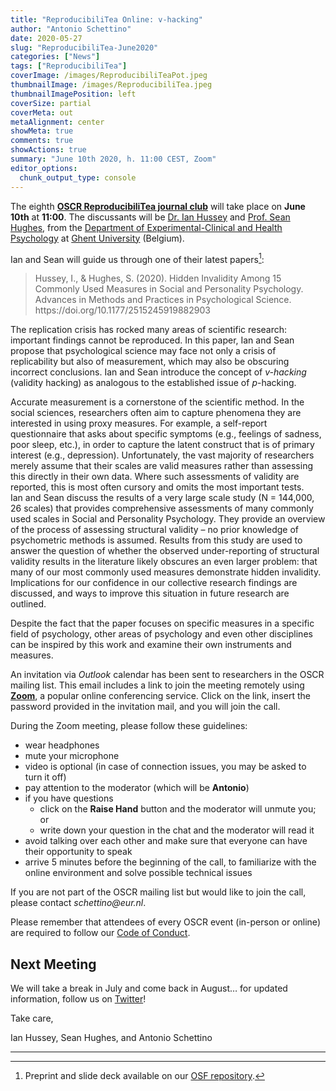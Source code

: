 ```yaml
---
title: "ReproducibiliTea Online: v-hacking"
author: "Antonio Schettino"
date: 2020-05-27
slug: "ReproducibiliTea-June2020"
categories: ["News"]
tags: ["ReproducibiliTea"]
coverImage: /images/ReproducibiliTeaPot.jpeg
thumbnailImage: /images/ReproducibiliTea.jpeg
thumbnailImagePosition: left
coverSize: partial
coverMeta: out
metaAlignment: center
showMeta: true
comments: true
showActions: true
summary: "June 10th 2020, h. 11:00 CEST, Zoom"
editor_options: 
  chunk_output_type: console
---
```


The eighth [**OSCR ReproducibiliTea journal club**](https://www.openscience-rotterdam.com/2019/10/announcement-reproducibilitea/) will take place on **June 10th** at **11:00**. The discussants will be [Dr. Ian Hussey](https://twitter.com/ianhussey) and [Prof. Sean Hughes](https://www.drseanhughes.com/), from the [Department of Experimental-Clinical and Health Psychology](https://www.ugent.be/pp/ekgp/en) at [Ghent University](https://www.ugent.be/en) (Belgium).

Ian and Sean will guide us through one of their latest papers[^1]:

> Hussey, I., & Hughes, S. (2020). Hidden Invalidity Among 15 Commonly Used Measures in Social and Personality Psychology. Advances in Methods and Practices in Psychological Science. https://doi.org/10.1177/2515245919882903

The replication crisis has rocked many areas of scientific research: important findings cannot be reproduced. In this paper, Ian and Sean propose that psychological science may face not only a crisis of replicability but also of measurement, which may also be obscuring incorrect conclusions. Ian and Sean introduce the concept of *v-hacking* (validity hacking) as analogous to the established issue of *p*-hacking.   
   
Accurate measurement is a cornerstone of the scientific method. In the social sciences, researchers often aim to capture phenomena they are interested in using proxy measures. For example, a self-report questionnaire that asks about specific symptoms (e.g., feelings of sadness, poor sleep, etc.), in order to capture the latent construct that is of primary interest (e.g., depression). Unfortunately, the vast majority of researchers merely assume that their scales are valid measures rather than assessing this directly in their own data. Where such assessments of validity are reported, this is most often cursory and omits the most important tests.   
Ian and Sean discuss the results of a very large scale study (N = 144,000, 26 scales) that provides comprehensive assessments of many commonly used scales in Social and Personality Psychology. They provide an overview of the process of assessing structural validity -- no prior knowledge of psychometric methods is assumed. Results from this study are used to answer the question of whether the observed under-reporting of structural validity results in the literature likely obscures an even larger problem: that many of our most commonly used measures demonstrate hidden invalidity. Implications for our confidence in our collective research findings are discussed, and ways to improve this situation in future research are outlined.

Despite the fact that the paper focuses on specific measures in a specific field of psychology, other areas of psychology and even other disciplines can be inspired by this work and examine their own instruments and measures.

An invitation via *Outlook* calendar has been sent to researchers in the OSCR mailing list. This email includes a link to join the meeting remotely using [**Zoom**](https://zoom.us/), a popular online conferencing service. Click on the link, insert the password provided in the invitation mail, and you will join the call.

During the Zoom meeting, please follow these guidelines:

* wear headphones
* mute your microphone
* video is optional (in case of connection issues, you may be asked to turn it off)
* pay attention to the moderator (which will be **Antonio**)
* if you have questions
  - click on the **Raise Hand** button and the moderator will unmute you; or
  - write down your question in the chat and the moderator will read it
* avoid talking over each other and make sure that everyone can have their opportunity to speak
* arrive 5 minutes before the beginning of the call, to familiarize with the online environment and solve possible technical issues

If you are not part of the OSCR mailing list but would like to join the call, please contact *schettino@eur.nl*.

Please remember that attendees of every OSCR event (in-person or online) are required to follow our [Code of Conduct](https://www.openscience-rotterdam.com/coc/).

## Next Meeting

We will take a break in July and come back in August... for updated information, follow us on [Twitter](https://twitter.com/OSCRotterdam)!

Take care,

Ian Hussey, Sean Hughes, and Antonio Schettino

***
[^1]: Preprint and slide deck available on our [OSF repository](https://osf.io/yk9pf/).


